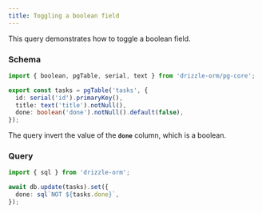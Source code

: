 ```yaml
---
title: Toggling a boolean field
---
```


This query demonstrates how to toggle a boolean field.

### Schema

```ts
import { boolean, pgTable, serial, text } from 'drizzle-orm/pg-core';

export const tasks = pgTable('tasks', {
  id: serial('id').primaryKey(),
  title: text('title').notNull(),
  done: boolean('done').notNull().default(false),
});
```

The query invert the value of the **`done`** column, which is a boolean.

### Query

```ts
import { sql } from 'drizzle-orm';

await db.update(tasks).set({
  done: sql`NOT ${tasks.done}`,
});
```